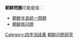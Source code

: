 '''朝鮮問題'''可能是指：
*[[朝鮮半島統一問題|朝鮮半島統一問題]]
*[[朝鲜核问题|朝鲜核问题]]
{{disambig}}
[[Category:四字消歧義|Category:四字消歧義]]
[[Category:朝鲜问题研究|]]